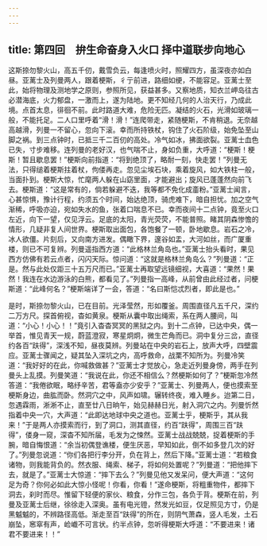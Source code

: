```yaml
---
---
---
```

title: 第四回　拚生命奋身入火口 择中道联步向地心
---



这斯捺勿黎火山，高五千仞，戴雪负云，每逢喷火时，照耀四方，虽深夜亦如白昼。亚蓠士及列曼两人，跟着梗斯，彳亍前进，路细如绠，不能容足。亚蓠士至此，始将物理及测地学之原则，参照所见，获益甚多。又察地质，知衣兰岬岛往古必潜海底，火力郁盘，一激而上，遂为陆地。更不知经几何的人治天行，乃成此境。点首太息，徘徊不前。此时路道大难，危险无匹。凝结的火石，光滑如玻璃一般，不能托足。二人口里呼着“滑！滑！”连爬带走，紧随梗斯，不肯稍退。无奈越高越滑，列曼一不留心，忽向下滚。幸而所持铁杖，钩住了火石阶级，始免坠至山脚之祸。到三点钟时，已抵三千二百仞的高处。冷气如冰，拂面欲裂。亚蓠士血色已失，寸步难移。连列曼的老好汉，也气喘不止，身如负重，大呼道：“梗斯！梗斯！暂且歇息罢！”梗斯向前指道：“将到绝顶了，略耐一刻，快走罢！”列曼无法，只得缒着梗斯拄着杖，佝偻再走。忽见尘埃石块，乘着旋风，如大铁柱一般，当面扑到。梗斯大惊，忙麾两人躲在山窈里面，才能避出；旋风已蓬蓬然向前飞去。梗斯道：“这是常有的，倘若躲避不迭，我等都不免化成齑粉。”亚蓠士闻言，心甚惊惧，豫计行程，约须五个时间，始达绝顶，骑虎难下，暗自担忧。加之空气渐稀，呼吸亦迫，宛如失水的鱼，张着口喘息不已。幸而夜间十二点钟，竟至火口左近，向下一望，仅见浮云。足底的太阳，青光荧荧，不能普照。睹其阴森惨憺的情形，几疑非复人间世界。梗斯取出面包，各饱餐了一顿，卧地歇息。岩石之冷，冰人欲僵。片刻后，又向南方进发。偶瞰下界，邃谷如盂，大河如丝，而广厦重楼，则已不可复辨。列曼遥指西方道：“此格林兰角岛也。”亚蓠士抬头看时，果见西方仿佛有若云点者，闪闪天际。惊问道：“这就是格林兰角岛么？”列曼道：“正是。然与此处仅距三十五万尺而已。”亚蓠士再取望远镜细视，大喜道：“果然！果然！我连在水边游泳的白熊，都看见了。”列曼指一高峰，从前曾由此经过者，问梗斯道：“此峰何名？”梗斯端详了一会，答道：“名曰斯恺忒烈者，即此是也。”

是时，斯捺勿黎火山，已在目前。光泽莹然，形如覆釜。周围直径凡五千尺，深约二万方尺。探首俯视，杳如黄泉。梗斯从囊中取出绳索，系在两人腰间，叫道：“小心！小心！！”竟引入杳杳冥冥的黑狱之内。到十二点钟，已达中央，偶一举首，惟见青天一规，蔚蓝澄寂，寒星炯炯，微生芒角而已。洞中复分三岔，直径约各百“趺得”，深浅不知，昼夜莫辨。列曼站在中央的岩石上，放声大呼，四壁震应。亚蓠士骤闻之，疑其坠入深坑之内，高呼救命，战栗不知所为。列曼冷笑道：“我好好的在此，你喊救做甚？”亚蓠士才觉放心，急走近列曼身傍，两手在列曼头上乱摸。列曼笑道：“我说在此，你还不相信么？然梗斯如何了？”梗斯忽冷然答道：“我倦欲眠，略纾辛苦，君等盍亦少安乎？”亚蓠士、列曼两人，便也摸索至梗斯身边，曲肱而卧。然洞穴之中，风声如啸。辗转终夜，难入睡乡。迨第二日，忽遇霖雨，淅淅不止，直至廿八日晌午，始见赫赫日光，射入洞穴之内。列曼忻然指着中央一穴，大声道：“此即达地球中央之道也。亚蓠士乎，梗斯乎，其从我来！”于是两人亦摸索而行，到了洞口，测其直径，约百“趺得”，周围三百“趺得”，偻身一窥，深杳不知所届，毛发为之悚然。亚蓠士战战兢兢，捉着梗斯的手腕，暗自悔恨道：“余当初偶登谯楼，便生厌恶，早知如此，倒不如多登几次的好了。”列曼忽说道：“你们各把行李分开，负在背上，然后下降。”亚蓠士道：“若粮食诸物，则我能背负的。然衣服、绳索、梯子，将如何处置呢？”列曼道：“把他摔下去，就是了。”亚蓠士大惊道：“摔下去么？”列曼见他又发呆问，便大声道：“这何足为奇？你何必如此大惊小怪呢！你看，你看！”遂命梗斯，将粗重物件，都摔下洞去，刹时而尽。惟留下轻便的家伙、粮食，分作三包，各负于背。梗斯在前，列曼及亚蓠士后继，徐徐走入深奥。虽有电光镫，然发光如豆，仅足照见方寸，仍是黑魆魆的，不辨路径高低。渐走至百“趺得”的所在，则阴气萧森，竖人毛发，土石崩坠，窸窣有声，崄巇不可言状。约半点钟，忽听得梗斯大呼道：“不要进来！诸君不要进来！！”